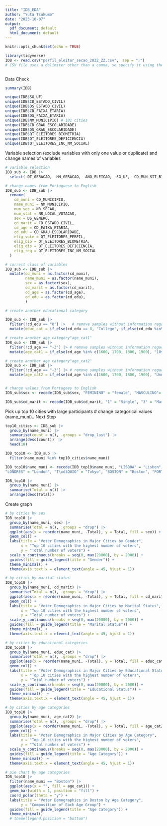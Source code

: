 ```yaml
---
title: "IDB_EDA"
author: "Yuta Tsukumo"
date: "2023-10-07"
output:
  pdf_document: default
  html_document: default
---
```


```r
knitr::opts_chunk$set(echo = TRUE)
```

```r
library(tidyverse)
IDB <- read.csv("perfil_eleitor_secao_2022_ZZ.csv",　sep = ";")
# CSV file uses a delimiter other than a comma, so specify it using the sep parameter. 



```

Data Check
```r
summary(IDB)

unique(IDB$SG_UF)
unique(IDB$CD_ESTADO_CIVIL)
unique(IDB$DS_ESTADO_CIVIL)
unique(IDB$CD_FAIXA_ETARIA)
unique(IDB$DS_FAIXA_ETARIA)
unique(IDB$NM_MUNICIPIO) # 181 cities
unique(IDB$CD_GRAU_ESCOLARIDADE) 
unique(IDB$DS_GRAU_ESCOLARIDADE)
unique(IDB$QT_ELEITORES_BIOMETRIA)
unique(IDB$QT_ELEITORES_DEFICIENCIA)
unique(IDB$QT_ELEITORES_INC_NM_SOCIAL)
```


Variable selection (exclude variables with only one value or duplicate) and change names of variables
```r
# variable selection
IDB_sub <- IDB |>
  select(-DT_GERACAO, -HH_GERACAO, -ANO_ELEICAO, -SG_UF, -CD_MUN_SIT_BIOMETRICA, -DS_MUN_SIT_BIOMETRICA, -NR_ZONA, -CD_GENERO, -DS_ESTADO_CIVIL, -DS_FAIXA_ETARIA, -DS_GRAU_ESCOLARIDADE)

# change names from Portuguese to English
IDB_sub <- IDB_sub |>
  rename(
    cd_muni = CD_MUNICIPIO,
    name_muni = NM_MUNICIPIO,
    num_sec = NR_SECAO,
    num_stat = NR_LOCAL_VOTACAO,
    sex = DS_GENERO,
    cd_marit = CD_ESTADO_CIVIL,
    cd_age = CD_FAIXA_ETARIA,
    cd_edu = CD_GRAU_ESCOLARIDADE,
    elig_vote = QT_ELEITORES_PERFIL,
    elig_bio = QT_ELEITORES_BIOMETRIA,
    elig_dis = QT_ELEITORES_DEFICIENCIA,
    elig_req = QT_ELEITORES_INC_NM_SOCIAL
  )

# correct class of variables
IDB_sub <- IDB_sub |>
  mutate(cd_muni = as.factor(cd_muni),
         name_muni = as.factor(name_muni),
         sex = as.factor(sex),
         cd_marit = as.factor(cd_marit),
         cd_age = as.factor(cd_age),
         cd_edu = as.factor(cd_edu),
         )

# create another educational category

IDB_sub <- IDB_sub |>
  filter(!cd_edu == "0") |>   # remove samples without information regarding education
  mutate(educ_cat = if_else(cd_edu == 8, "College", if_else(cd_edu %in% c(7,6) , "Highshool", "Incomplete high school")))

# create another age category"age_cat1"
IDB_sub <- IDB_sub |>
  filter(!cd_age == "-3") |> # remove samples without information regarding age
  mutate(age_cat1 = if_else(cd_age %in% c(1600, 1700, 1800, 1900), "10s", if_else(cd_age %in% c(2000, 2124,  2529), "20s", ifelse(cd_age %in% c(3034, 3539), "30s", ifelse(cd_age %in% c(4044, 4549), "40s", ifelse(cd_age %in% c(5054, 5559), "50s", ifelse(cd_age %in% c(6064, 6569), "60s", ifelse(cd_age %in% c(7074, 7579), "70s", ifelse(cd_age %in% c(8084, 8589), "80s", ifelse(cd_age %in% c(9094, 9599), "90s", "100+"))))))))))

# create another age category"age_cat2"
IDB_sub <- IDB_sub |>
  filter(!cd_age == "-3") |> # remove samples without information regarding age
  mutate(age_cat2 = if_else(cd_age %in% c(1600, 1700, 1800, 1900), "Under20", if_else(cd_age %in% c(6569, 7074, 7579, 8084, 8589, 9094, 9599, 9999) , "Elderly", "Adult")))


# change values from Portugees to English
IDB_sub$sex <- recode(IDB_sub$sex, "FEMININO" = "female", "MASCULINO"= "male")

IDB_sub$cd_marit <- recode(IDB_sub$cd_marit, "1" = "Single", "3" = "Married", "5" = "Widowed", "7" = "Legally Separated", "9" = "Divorced") 
```

Pick up top 10 cities with large participants
# change categorical values (name_muni).. Next Step
```r
top10_cities <- IDB_sub |> 
  group_by(name_muni) |>
  summarise(count = n(), .groups = "drop_last") |>
  arrange(desc(count))　|>
  head(10)

IDB_top10 <- IDB_sub |>
  filter(name_muni %in% top10_cities$name_muni)

IDB_top10$name_muni <- recode(IDB_top10$name_muni, "LISBOA" = "Lisbon", "NOVA YORK" = "New York", "MIL\xc3O" = "Milan", "NAG\xd3IA" = "Nagoya", "MADRI" = "Madrid", "MIAMI" = "Miami", 
"LONDRES" = "London", "T\xd3QUIO" = "Tokyo", "BOSTON" = "Boston", "PORTO" = "Porto") 

IDB_top10 |>
  group_by(name_muni) |>
  summarise(Total = n()) |>
  arrange(desc(Total))

```

Create graph
```r
# by cities by sex
IDB_top10 |>
  group_by(name_muni, sex) |>
  summarise(Total = n(), .groups = "drop") |>
  ggplot(aes(x = reorder(name_muni, -Total), y = Total, fill = sex)) +
  geom_col() +
  labs(title = "Voter Demographics in Major Cities by Gender",
       x = "Top 10 cities with the highest number of voters", 
       y = "Total number of voters") +
  scale_y_continuous(breaks = seq(0, max(20000), by = 2000)) +
  guides(fill = guide_legend(title = "Gender")) +
  theme_minimal() +
  theme(axis.text.x = element_text(angle = 45, hjust = 1)) 

```

```r
# by cities by marital status
IDB_top10 |>
  group_by(name_muni, cd_marit) |>
  summarise(Total = n(), .groups = "drop") |>
  ggplot(aes(x = reorder(name_muni, -Total), y = Total, fill = cd_marit)) +
  geom_col() +
  labs(title = "Voter Demographics in Major Cities by Marital Status",
       x = "Top 10 cities with the highest number of voters", 
       y = "Total number of voters") +
  scale_y_continuous(breaks = seq(0, max(20000), by = 2000)) +
  guides(fill = guide_legend(title = "Marital Status")) +
  theme_minimal() +
  theme(axis.text.x = element_text(angle = 45, hjust = 1)) 
```

```r
# by cities by educational categories
IDB_top10 |>
  group_by(name_muni, educ_cat) |>
  summarise(Total = n(), .groups = "drop") |>
  ggplot(aes(x = reorder(name_muni, -Total), y = Total, fill = educ_cat)) +
  geom_col() +
  labs(title = "Voter Demographics in Major Cities by Educational Status",
       x = "Top 10 cities with the highest number of voters", 
       y = "Total number of voters") +
  scale_y_continuous(breaks = seq(0, max(20000), by = 2000)) +
  guides(fill = guide_legend(title = "Educational Status")) +
  theme_minimal()　+
  theme(axis.text.x = element_text(angle = 45, hjust = 1)) 
```
```r
# by cities by age categories
IDB_top10 |>
  group_by(name_muni, age_cat2) |>
  summarise(Total = n(), .groups = "drop") |>
  ggplot(aes(x = reorder(name_muni, -Total), y = Total, fill = age_cat2)) +
  geom_col() +
  labs(title = "Voter Demographics in Major Cities by Age Category",
       x = "Top 10 cities with the highest number of voters", 
       y = "Total number of voters") +
  scale_y_continuous(breaks = seq(0, max(20000), by = 2000)) +
  guides(fill = guide_legend(title = "Age Category")) +
  theme_minimal()　+
  theme(axis.text.x = element_text(angle = 45, hjust = 1)) 
```

```r
# pie chart by age categories
IDB_top10 |>
  filter(name_muni == "Boston") |>
  ggplot(aes(x = "", fill = age_cat1)) +
  geom_bar(width = 1, position = "fill") +
  coord_polar(theta = "y") +
  labs(title = "Voter Demographics in Boston by Age Category",
       y = "Composition of Each Age Group") +
  guides(fill = guide_legend(title = "Age Category")) +
  theme_minimal() 
  # theme(legend.position = "bottom") 




```

